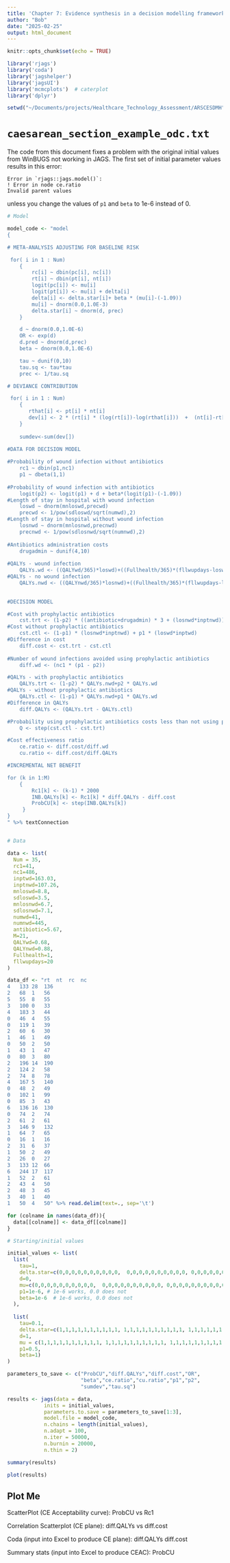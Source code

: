 ```yaml
---
title: 'Chapter 7: Evidence synthesis in a decision modelling framework.'
author: "Bob"
date: "2025-02-25"
output: html_document
---
```


```r
knitr::opts_chunk$set(echo = TRUE)
```

```r
library('rjags')
library('coda')
library('jagshelper')
library('jagsUI')
library('mcmcplots')  # caterplot
library('dplyr')

setwd("~/Documents/projects/Healthcare_Technology_Assessment/ARSCESDMH")
```

# `caesarean_section_example_odc.txt`

The code from this document fixes a problem with the original initial values from WinBUGS not working in JAGS. The first set of initial parameter values results in this error:
```
Error in `rjags::jags.model()`:
! Error in node ce.ratio
Invalid parent values
```
unless you change the values of `p1` and `beta` to 1e-6 instead of 0.

```r


# Model

model_code <- "model
{

# META-ANALYSIS ADJUSTING FOR BASELINE RISK

 for( i in 1 : Num) 
	{
		rc[i] ~ dbin(pc[i], nc[i])
		rt[i] ~ dbin(pt[i], nt[i])	
		logit(pc[i]) <- mu[i]
		logit(pt[i]) <- mu[i] + delta[i] 
		delta[i] <- delta.star[i]+ beta * (mu[i]-(-1.09))
		mu[i] ~ dnorm(0.0,1.0E-3)
		delta.star[i] ~ dnorm(d, prec)
	}	

	d ~ dnorm(0.0,1.0E-6)
	OR <- exp(d)	
	d.pred ~ dnorm(d,prec)
	beta ~ dnorm(0.0,1.0E-6)

	tau ~ dunif(0,10)
	tau.sq <- tau*tau
	prec <- 1/tau.sq

# DEVIANCE CONTRIBUTION

 for( i in 1 : Num) 
	{      
       rthat[i] <- pt[i] * nt[i] 
       dev[i] <- 2 * (rt[i] * (log(rt[i])-log(rthat[i]))  +  (nt[i]-rt[i]) * (log(nt[i]-rt[i]) - log(nt[i]-rthat[i])))
	}
	
	sumdev<-sum(dev[])
	
#DATA FOR DECISION MODEL	

#Probability of wound infection without antibiotics
	rc1 ~ dbin(p1,nc1)
	p1 ~ dbeta(1,1)
	
#Probability of wound infection with antibiotics
	logit(p2) <- logit(p1) + d + beta*(logit(p1)-(-1.09))
#Length of stay in hospital with wound infection
	loswd ~ dnorm(mnloswd,precwd)  
	precwd <- 1/pow(sdloswd/sqrt(numwd),2)		
#Length of stay in hospital without wound infection	
	losnwd ~ dnorm(mnlosnwd,precnwd)  
	precnwd <- 1/pow(sdlosnwd/sqrt(numnwd),2)	
	
#Antibiotics administration costs	
	drugadmin ~ dunif(4,10)
	
#QALYs - wound infection
	QALYs.wd <- ((QALYwd/365)*loswd)+((Fullhealth/365)*(fllwupdays-loswd))
#QALYs - no wound infection
	QALYs.nwd <- ((QALYnwd/365)*losnwd)+((Fullhealth/365)*(fllwupdays-losnwd))
	

#DECISION MODEL	

#Cost with prophylactic antibiotics									
	cst.trt <- (1-p2) * ((antibiotic+drugadmin) * 3 + (losnwd*inptnwd)) + p2 * ((antibiotic+drugadmin) * 3 + (loswd * inptwd))
#Cost without prophylactic antibiotics
	cst.ctl <- (1-p1) * (losnwd*inptnwd) + p1 * (loswd*inptwd)		
#Difference in cost		
	diff.cost <- cst.trt - cst.ctl
	
#Number of wound infections avoided using prophylactic antibiotics
	diff.wd <- (nc1 * (p1 - p2))

#QALYs - with prophylactic antibiotics	
	QALYs.trt <- (1-p2) * QALYs.nwd+p2 * QALYs.wd
#QALYs - without prophylactic antibiotics	
	QALYs.ctl <- (1-p1) * QALYs.nwd+p1 * QALYs.wd
#Difference in QALYs	
	diff.QALYs <- (QALYs.trt - QALYs.ctl)

#Probability using prophylactic antibiotics costs less than not using prophylactic antibiotics
	Q <- step(cst.ctl - cst.trt)

#Cost effectiveness ratio
	ce.ratio <- diff.cost/diff.wd	
	cu.ratio <- diff.cost/diff.QALYs			

#INCREMENTAL NET BENEFIT

for (k in 1:M) 
	{
		Rc1[k] <- (k-1) * 2000
		INB.QALYs[k] <- Rc1[k] * diff.QALYs - diff.cost		
		ProbCU[k] <- step(INB.QALYs[k])
	 }
}
" %>% textConnection


# Data

data <- list(
  Num = 35, 
  rc1=41, 
  nc1=486, 
  inptwd=163.03, 
  inptnwd=107.26, 
  mnloswd=8.8, 
  sdloswd=3.5, 
  mnlosnwd=6.7,  
  sdlosnwd=7.1, 
  numwd=41, 
  numnwd=445, 
  antibiotic=5.67, 
  M=21, 
  QALYwd=0.68, 
  QALYnwd=0.88, 
  Fullhealth=1, 
  fllwupdays=20
)

data_df <- "rt	nt	rc	nc
4	133	28	136
2	68	1	56
5	55	8	55
3	100	0	33
4	183	3	44
0	46	4	55
0	119	1	39
2	60	6	30
1	46	1	49
0	50	2	50
1	43	1	47
0	80	3	80
2	196	14	190
2	124	2	58
2	74	8	78
4	167	5	140
0	48	2	49
0	102	1	99
0	85	3	43
6	136	16	130
0	74	2	74
2	61	2	61
3	146	9	132
1	64	7	65
0	16	1	16
2	31	6	37
1	50	2	49
2	26	0	27
3	133	12	66
6	244	17	117
1	52	2	61
2	43	4	50
2	48	3	45
3	40	1	40
1	50	4	50" %>% read.delim(text=., sep='\t')

for (colname in names(data_df)){
  data[[colname]] <- data_df[[colname]]
}

# Starting/initial values

initial_values <- list(
  list(
    tau=1,
    delta.star=c(0,0,0,0,0,0,0,0,0,0,  0,0,0,0,0,0,0,0,0,0, 0,0,0,0,0,0,0,0,0,0,  0,0,0,0,0),
    d=0,
    mu=c(0,0,0,0,0,0,0,0,0,0,  0,0,0,0,0,0,0,0,0,0, 0,0,0,0,0,0,0,0,0,0,  0,0,0,0,0),
    p1=1e-6, # 1e-6 works, 0.0 does not
    beta=1e-6  # 1e-6 works, 0.0 does not
  ),
  
  list(
    tau=0.1,
    delta.star=c(1,1,1,1,1,1,1,1,1,1, 1,1,1,1,1,1,1,1,1,1, 1,1,1,1,1,1,1,1,1,1, 1,1,1,1,1),
    d=1, 
    mu = c(1,1,1,1,1,1,1,1,1,1, 1,1,1,1,1,1,1,1,1,1, 1,1,1,1,1,1,1,1,1,1, 1,1,1,1,1), 
    p1=0.5, 
    beta=1)
)

parameters_to_save <- c("ProbCU","diff.QALYs","diff.cost","OR",
                        "beta","ce.ratio","cu.ratio","p1","p2",
                        "sumdev","tau.sq")

```


```r
results <- jags(data = data,
            inits = initial_values,
            parameters.to.save = parameters_to_save[1:3],
            model.file = model_code,
            n.chains = length(initial_values),
            n.adapt = 100,
            n.iter = 50000,
            n.burnin = 20000,
            n.thin = 2)

summary(results)

plot(results)
```

## Plot Me

ScatterPlot (CE Acceptability curve): 
					ProbCU vs Rc1
				
Correlation Scatterplot (CE plane):
					diff.QALYs vs diff.cost
					
Coda (input into Excel to produce CE plane):
					diff.QALYs
					diff.cost

Summary stats (input into Excel to produce CEAC):
					ProbCU